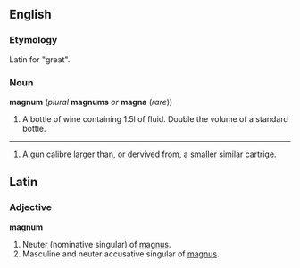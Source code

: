 ==English==
===Etymology===  
Latin for "great".
===Noun===
'''magnum''' (''plural'' '''magnums''' ''or'' '''magna''' (''rare''))
#A bottle of wine containing 1.5l of fluid.  Double the volume of a standard bottle.
----
#A gun calibre larger than, or dervived from, a smaller similar cartrige.

==Latin==
===Adjective===
'''magnum'''
# Neuter (nominative singular) of [[magnus]].
# Masculine and neuter accusative singular of [[magnus]].